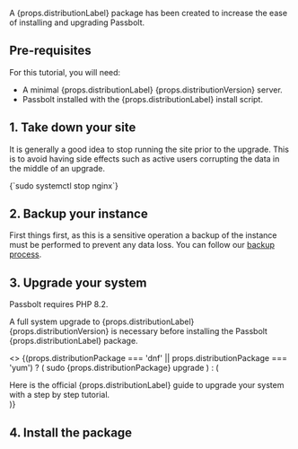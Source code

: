 
<p> A {props.distributionLabel} package has been created to increase the ease of installing and upgrading Passbolt.</p>

## Pre-requisites

For this tutorial, you will need:
<ul>
    <li>A minimal {props.distributionLabel} {props.distributionVersion} server.</li>
    <li>Passbolt installed with the {props.distributionLabel} install script.</li>
</ul>


## 1. Take down your site

It is generally a good idea to stop running the site prior to the upgrade. This is to avoid having side effects
such as active users corrupting the data in the middle of an upgrade.

<CodeBlock>
  {`sudo systemctl stop nginx`}
</CodeBlock>

## 2. Backup your instance

First things first, as this is a sensitive operation a backup of the instance must be performed to prevent any data loss.
You can follow our [backup process](/hosting/backup/).

## 3. Upgrade your system

Passbolt requires PHP 8.2.

<p> A full system upgrade to {props.distributionLabel} {props.distributionVersion} is necessary before installing the Passbolt {props.distributionLabel} package.</p>

<>
{(props.distributionPackage === 'dnf' || props.distributionPackage === 'yum') ? (
<CodeBlock>
    sudo {props.distributionPackage} upgrade
</CodeBlock>
    ) : (
   <div>
    <Link to={props.distributionUpgradeGuide}>Here</Link> is the official {props.distributionLabel} guide to upgrade your system with a step by step tutorial.
   </div>
    )}
</>

## 4. Install the package
